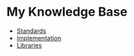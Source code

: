 = My Knowledge Base =

* [[standards/Standards|Standards]]
* [[implementations/Implementation|Implementation]]
* [[libraries/Libraries|Libraries]]
